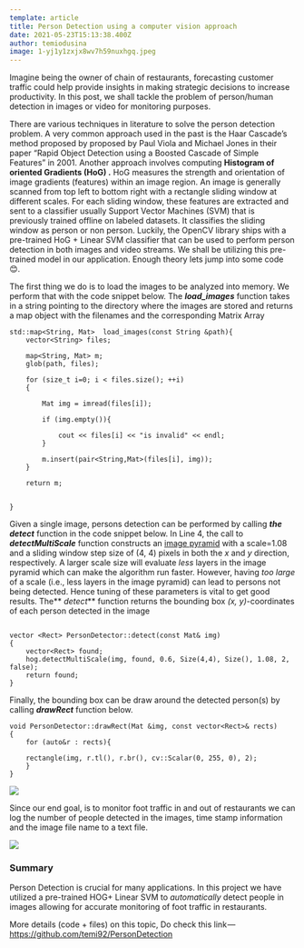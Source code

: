 ```yaml
---
template: article
title: Person Detection using a computer vision approach
date: 2021-05-23T15:13:38.400Z
author: temiodusina
image: 1-yj1y1zxjx8wv7h59nuxhgq.jpeg
---
```

Imagine being the owner of chain of restaurants, forecasting customer traffic could help provide insights in making strategic decisions to increase productivity. In this post, we shall tackle the problem of person/human detection in images or video for monitoring purposes.

There are various techniques in literature to solve the person detection problem. A very common approach used in the past is the Haar Cascade’s method proposed by proposed by Paul Viola and Michael Jones in their paper “Rapid Object Detection using a Boosted Cascade of Simple Features” in 2001. Another approach involves computing **Histogram of oriented Gradients (HoG) .** HoG measures the strength and orientation of image gradients (features) within an image region. An image is generally scanned from top left to bottom right with a rectangle sliding window at different scales. For each sliding window, these features are extracted and sent to a classifier usually Support Vector Machines (SVM) that is previously trained offline on labeled datasets. It classifies the sliding window as person or non person. Luckily, the OpenCV library ships with a pre-trained HoG + Linear SVM classifier that can be used to perform person detection in both images and video streams. We shall be utilizing this pre-trained model in our application. Enough theory lets jump into some code 😊.

The first thing we do is to load the images to be analyzed into memory. We perform that with the code snippet below. The ***load_images*** function takes in a string pointing to the directory where the images are stored and returns a map object with the filenames and the corresponding Matrix Array

```
std::map<String, Mat>  load_images(const String &path){
	vector<String> files;

	map<String, Mat> m;
	glob(path, files);

	for (size_t i=0; i < files.size(); ++i)
	{

		Mat img = imread(files[i]);

		if (img.empty()){

			cout << files[i] << "is invalid" << endl;
		}
		
		m.insert(pair<String,Mat>(files[i], img));
	}

	return m;
	

}
```

Given a single image, persons detection can be performed by calling ***the detect*** function in the code snippet below. In Line 4, the call to ***detectMultiScale*** function constructs an [image pyramid](https://pyimagesearch.com/2015/03/16/image-pyramids-with-python-and-opencv/) with a scale=1.08 and a sliding window step size of (4, 4) pixels in both the *x* and *y* direction, respectively. A larger scale size will evaluate *less* layers in the image pyramid which can make the algorithm run faster. However, having *too large* of a scale (i.e., less layers in the image pyramid) can lead to persons not being detected. Hence tuning of these parameters is vital to get good results. The** *detect*** function returns the bounding box *(x, y)*-coordinates of each person detected in the image

```

vector <Rect> PersonDetector::detect(const Mat& img)
{
	vector<Rect> found;
	hog.detectMultiScale(img, found, 0.6, Size(4,4), Size(), 1.08, 2, false);
	return found;
}
```

Finally, the bounding box can be draw around the detected person(s) by calling ***drawRect*** function below.

```
void PersonDetector::drawRect(Mat &img, const vector<Rect>& rects)
{
	for (auto&r : rects){

	rectangle(img, r.tl(), r.br(), cv::Scalar(0, 255, 0), 2);
   	}       
}
```



![](https://cdn-images-1.medium.com/max/800/1*xm2NUtJ5MKNIST9AxoRy1w.jpeg)

Since our end goal, is to monitor foot traffic in and out of restaurants we can log the number of people detected in the images, time stamp information and the image file name to a text file.

![](https://cdn-images-1.medium.com/max/800/1*1Jqa-od_MaHRVQqnryZl_w.png)

### Summary

Person Detection is crucial for many applications. In this project we have utilized a pre-trained HOG+ Linear SVM to *automatically* detect people in images allowing for accurate monitoring of foot traffic in restaurants.

More details (code + files) on this topic, Do check this link — <https://github.com/temi92/PersonDetection>